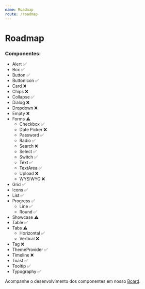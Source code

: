 ```yaml
---
name: Roadmap
route: /roadmap
---
```


# Roadmap

### Componentes:

- Alert ✅
- Box ✅
- Button ✅
- ButtonIcon ✅
- Card ❌
- Chips ❌
- Collapse ✅
- Dialog ❌
- Dropdown ❌
- Empty ❌
- Forms ⚠️
  - Checkbox ✅
  - Date Picker ❌
  - Password ✅
  - Radio ✅
  - Search ❌
  - Select ✅
  - Switch ✅
  - Text ✅
  - TextArea ✅
  - Upload ❌
  - WYSIWYG ❌
- Grid ✅
- Icons ✅
- List ✅
- Progress ✅
  - Line ✅
  - Round ✅
- Showcase ⚠️
- Table ✅
- Tabs ⚠️
  - Horizontal ✅
  - Vertical ❌
- Tag ❌
- ThemeProvider ✅
- Timeline ❌
- Toast ✅
- Tooltip ✅
- Typography ✅

Acompanhe o desenvolvimento dos componentes em nosso [Board](https://github.com/eduzz/houston/projects/3).
